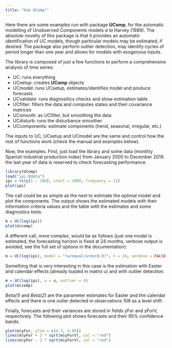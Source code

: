 ```yaml
---
title: "Use UComp!"
---
```


Here there are some examples run with package **UComp**, for the automatic modelling of Unobserved Components models *a la* Harvey (1989). The absolute novelty of this package is that it provides an automatic identification of UC models, though particular models may be estimated, if desired. The package also perform outlier detection, may identify cycles of period longer than one year and allows for models with exogenous inputs.

The library is composed of just a few functions to perform a comprehensive analysis of time series:

* UC:         runs everything
* UCsetup:    creates **UComp** objects
* UCmodel:    runs UCsetup, estimates/identifies model and produce forecasts
* UCvalidate: runs diagnositics checks and show estimation table
* UCfilter:   filters the data and computes states and their covariance matrices
* UCsmooth:   as UCfilter, but smoothing the data
* UCdisturb:  runs the disturbance smoother
* UCcomponents: estimate components (trend, seasonal, irregular, etc.)

The inputs to UC, UCsetup and UCmodel are the same and control how the rest of functions work (check the manual and examples below).

Now, the examples. First, just load the library and some data (monthly Spanish industrial production index) from January 2000 to December 2019. the last year of data is reserved to check forecasting performance.

```r
library(UComp)
load("ipi.Rdata")
ipi = ts(y[1 : 208], start = 2000, frequency = 12)
plot(ipi)
```

The call could be as simple as the next to estimate the optimal model and plot the components. The output shows the estimated models with their information criteria values and the table with the estimates and some diagnostics tests.

```r
m = UC(log(ipi))
plot(m$comp)
```

A different call, more complex, would be as follows (just one model is estimated, the forecasting horizon is fixed at 24 months, verbose output is avoided, see the full set of options in the documentation):

```r
m = UC(log(ipi), model = "rw/equal/arma(0,0)", h = 24, verbose = FALSE)
```

Something that is very interesting in this case is the estimation with Easter and calendar effects (already loaded in matrix u) and with outlier detection:

```r
m = UC(log(ipi), u = u, outlier = 4)
plot(m$comp)
```

*Beta(1)* and *Beta(2)* are the parameter estimates for Easter and the calendar effects and there is one oulier detected in observations 108 as a level shift.

Finally, forecasts and their variances are stored in fields yFor and yForV, respectively. The following plot shows forecasts and their 95% confidence bands.
```r
plot(m$yFor, ylim = c(4.3, 4.85))
lines(m$yFor + 2 * sqrt(m$yForV), col = "red")
lines(m$yFor - 2 * sqrt(m$yForV), col = "red")
```


